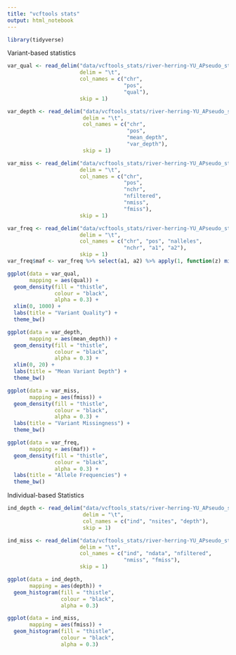 ```yaml
---
title: "vcftools stats"
output: html_notebook
---
```




```r
library(tidyverse)
```
Variant-based statistics
```r
var_qual <- read_delim("data/vcftools_stats/river-herring-YU_APseudo_stats.lqual", 
                       delim = "\t", 
                       col_names = c("chr", 
                                     "pos", 
                                     "qual"), 
                       skip = 1)

var_depth <- read_delim("data/vcftools_stats/river-herring-YU_APseudo_stats.ldepth.mean", 
                        delim = "\t", 
                        col_names = c("chr", 
                                      "pos", 
                                      "mean_depth", 
                                      "var_depth"), 
                        skip = 1)

var_miss <- read_delim("data/vcftools_stats/river-herring-YU_APseudo_stats.lmiss", 
                       delim = "\t", 
                       col_names = c("chr", 
                                     "pos", 
                                     "nchr", 
                                     "nfiltered", 
                                     "nmiss", 
                                     "fmiss"), 
                       skip = 1)

var_freq <- read_delim("data/vcftools_stats/river-herring-YU_APseudo_stats.frq", 
                       delim = "\t", 
                       col_names = c("chr", "pos", "nalleles", 
                                     "nchr", "a1", "a2"), 
                       skip = 1)
var_freq$maf <- var_freq %>% select(a1, a2) %>% apply(1, function(z) min(z))
```

```r
ggplot(data = var_qual, 
       mapping = aes(qual)) + 
  geom_density(fill = "thistle", 
               colour = "black", 
               alpha = 0.3) +
  xlim(0, 1000) +
  labs(title = "Variant Quality") +
  theme_bw()

ggplot(data = var_depth, 
       mapping = aes(mean_depth)) +
  geom_density(fill = "thistle", 
               colour = "black", 
               alpha = 0.3) +
  xlim(0, 20) +
  labs(title = "Mean Variant Depth") +
  theme_bw()

ggplot(data = var_miss, 
       mapping = aes(fmiss)) +
  geom_density(fill = "thistle", 
               colour = "black", 
               alpha = 0.3) +
  labs(title = "Variant Missingness") +
  theme_bw()

ggplot(data = var_freq, 
       mapping = aes(maf)) +
  geom_density(fill = "thistle", 
               colour = "black", 
               alpha = 0.3) +
  labs(title = "Allele Frequencies") +
  theme_bw()
```

Individual-based Statistics
```r
ind_depth <- read_delim("data/vcftools_stats/river-herring-YU_APseudo_stats.idepth", 
                        delim = "\t", 
                        col_names = c("ind", "nsites", "depth"), 
                        skip = 1)

ind_miss <- read_delim("data/vcftools_stats/river-herring-YU_APseudo_stats.imiss", 
                       delim = "\t", 
                       col_names = c("ind", "ndata", "nfiltered", 
                                     "nmiss", "fmiss"), 
                       skip = 1)
```

```r
ggplot(data = ind_depth, 
       mapping = aes(depth)) +
  geom_histogram(fill = "thistle", 
                 colour = "black", 
                 alpha = 0.3)

ggplot(data = ind_miss, 
       mapping = aes(fmiss)) +
  geom_histogram(fill = "thistle", 
                 colour = "black", 
                 alpha = 0.3)
```

